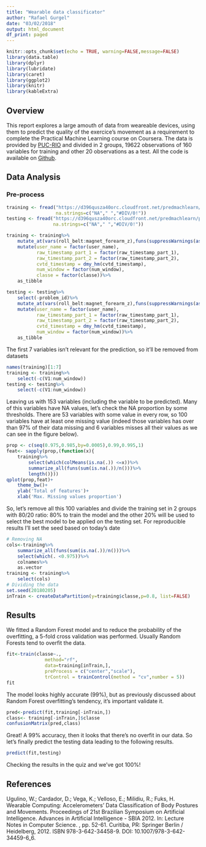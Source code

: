 ---
title: "Wearable data classificator"
author: "Rafael Gurgel"
date: "03/02/2018"
output: html_document
df_print: paged
---

```{r setup, include=FALSE}
knitr::opts_chunk$set(echo = TRUE, warning=FALSE,message=FALSE)
library(data.table)
library(dplyr)
library(lubridate)
library(caret)
library(ggplot2)
library(knitr)
library(kableExtra)
```

## Overview
This report explores a large amouth of data from weareable devices, using them to predict the quality of the exercice's movement as a requirement to complete the Practical Machine Learning course on Coursera. The data is provided by [PUC-RIO](http:/groupware.les.inf.puc-rio.br/har) and divided in 2 groups, 19622 observations of 160 variables for training and other 20 observations as a test. All the code is available on [Github](https://github.com/rafagurgel/PML_CourseProject).

## Data Analysis
### Pre-process
```{r}
training <- fread("https://d396qusza40orc.cloudfront.net/predmachlearn/pml-training.csv",
                  na.strings=c("NA"," ","#DIV/0!"))
testing <- fread("https://d396qusza40orc.cloudfront.net/predmachlearn/pml-testing.csv",
                 na.strings=c("NA"," ","#DIV/0!"))

training <- training%>%
    mutate_at(vars(roll_belt:magnet_forearm_z),funs(suppressWarnings(as.double(.))))%>%
    mutate(user_name = factor(user_name),
           raw_timestamp_part_1 = factor(raw_timestamp_part_1), 
           raw_timestamp_part_2 = factor(raw_timestamp_part_2), 
           cvtd_timestamp = dmy_hm(cvtd_timestamp),
           num_window = factor(num_window),
           classe = factor(classe))%>%
    as_tibble

testing <- testing%>%
    select(-problem_id)%>%
    mutate_at(vars(roll_belt:magnet_forearm_z),funs(suppressWarnings(as.double(.))))%>%
    mutate(user_name = factor(user_name),
           raw_timestamp_part_1 = factor(raw_timestamp_part_1), 
           raw_timestamp_part_2 = factor(raw_timestamp_part_2), 
           cvtd_timestamp = dmy_hm(cvtd_timestamp),
           num_window = factor(num_window))%>%
    as_tibble
```

The first 7 variables isn't relevant for the prediction, so it'll be removed from datasets
```{r}
names(training)[1:7]
training <- training%>%
    select(-c(V1:num_window))
testing <- testing%>%
    select(-c(V1:num_window))
```

Leaving us with 153 variables (including the variable to be predicted). Many of this variables have NA values, let's check the NA proportion by some thresholds.
There are 53 variables with some value in every row, so 100 variables have at least one missing value (indeed those variables has over than 97% of their data missing and 6 variables misses all their values as we can see in the figure below).

```{r, echo = FALSE, fig.heigth = 1, fig.align='center'}
prop <- c(seq(0.975,0.985,by=0.0005),0.99,0.995,1)
feat<- sapply(prop,(function(x){
    training%>%
        select(which(colMeans(is.na(.)) <=x))%>%
        summarize_all(funs(sum(is.na(.))/n()))%>%
        length()}))
qplot(prop,feat)+
    theme_bw()+
    ylab('Total of features')+
    xlab('Max. Missing values proportion')
```

So, let's remove all this 100 variables and divide the training set in 2 groups with 80/20 ratio: 80% to train the model and the other 20% will be used to select the best model to be applied on the testing set. For reproducible results I'll set the seed based on today's date

```{r}
# Removing NA
cols<-training%>%
    summarize_all(funs(sum(is.na(.))/n()))%>%
    select(which(. <0.975))%>%
    colnames%>%
    as.vector
training <- training%>%
    select(cols)
# Dividing the data
set.seed(20180205)
inTrain <- createDataPartition(y=training$classe,p=0.8, list=FALSE)
```
## Results
We fitted a Random Forest model and to reduce the probability of the overfitting, a 5-fold cross validation was performed. Usually Random Forests tend to overfit the data.
```{r, cache=TRUE}
fit<-train(classe~.,
              method="rf",
              data=training[inTrain,],
              preProcess = c("center","scale"),
              trControl = trainControl(method = "cv",number = 5))
fit
```

The model looks highly accurate (99%), but as previously discussed about Random Forest overfitting's tendency, it's important validate it. 

```{r}
pred<-predict(fit,training[-inTrain,])
class<- training[-inTrain,]$classe
confusionMatrix(pred,class)
```

Great! A 99% accuracy, then it looks that there's no overfit in our data. So let's finally predict the testing data leading to the following results.

```{r}
predict(fit,testing)
```

Checking the results in the quiz and we've got 100%!

## References
Ugulino, W.; Cardador, D.; Vega, K.; Velloso, E.; Milidiu, R.; Fuks, H. Wearable Computing: Accelerometers' Data Classification of Body Postures and Movements. Proceedings of 21st Brazilian Symposium on Artificial Intelligence. Advances in Artificial Intelligence - SBIA 2012. In: Lecture Notes in Computer Science. , pp. 52-61. Curitiba, PR: Springer Berlin / Heidelberg, 2012. ISBN 978-3-642-34458-9. DOI: 10.1007/978-3-642-34459-6_6. 
